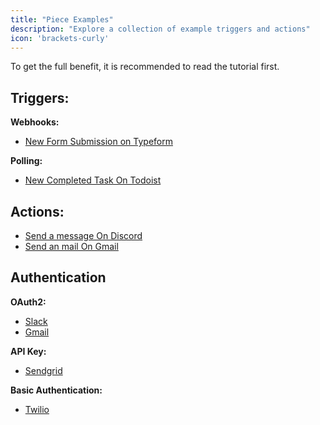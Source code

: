 ```yaml
---
title: "Piece Examples"
description: "Explore a collection of example triggers and actions"
icon: 'brackets-curly'
---
```


To get the full benefit, it is recommended to read the tutorial first.

## Triggers:

**Webhooks:**
- [New Form Submission on Typeform](https://github.com/activeboxes/activeboxes/blob/main/packages/pieces/community/typeform/src/lib/trigger/new-submission.ts)

**Polling:**
- [New Completed Task On Todoist](https://github.com/activeboxes/activeboxes/blob/main/packages/pieces/community/todoist/src/lib/triggers/task-completed-trigger.ts)

## Actions:
- [Send a message On Discord](https://github.com/activeboxes/activeboxes/blob/main/packages/pieces/community/discord/src/lib/actions/send-message-webhook.ts)
- [Send an mail On Gmail](https://github.com/activeboxes/activeboxes/blob/main/packages/pieces/community/gmail/src/lib/actions/send-email-action.ts)

## Authentication

**OAuth2:**
- [Slack](https://github.com/activeboxes/activeboxes/blob/main/packages/pieces/community/slack/src/index.ts)
- [Gmail](https://github.com/activeboxes/activeboxes/blob/main/packages/pieces/community/gmail/src/index.ts)

**API Key:**
- [Sendgrid](https://github.com/activeboxes/activeboxes/blob/main/packages/pieces/community/sendgrid/src/index.ts)

**Basic Authentication:**
- [Twilio](https://github.com/activeboxes/activeboxes/blob/main/packages/pieces/community/twilio/src/index.ts)
